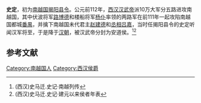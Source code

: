 '''史定'''，初为[[南越国|南越国]][[揭阳县|揭阳县]][[县令|令]]。公元前112年，[[西汉|西汉]][[汉武帝|汉武帝]]派10万大军分五路进攻南越国，其中伏波将军[[路博德|路博德]]和楼船将军[[杨仆|杨仆]]率领的两路军在前111年一起攻陷南越国都城[[番禺县|番禺]]，并擒下南越国未代君主[[赵建德|赵建德]]和[[丞相|丞相]][[吕嘉_(南越国)|吕嘉]]，当时任揭阳县令的史定听闻汉军将至，于是降于[[汉朝|汉朝]]，被汉武帝分封为安道侯。<ref>(西汉)史马迁.史记·南越列传</ref><ref>(西汉)史马迁.史记·建元以来侯者年表</ref>

==参考文献==
{{reflist}}

[[Category:南越国人|Category:南越国人]]
[[Category:西汉侯爵|Category:西汉侯爵]]